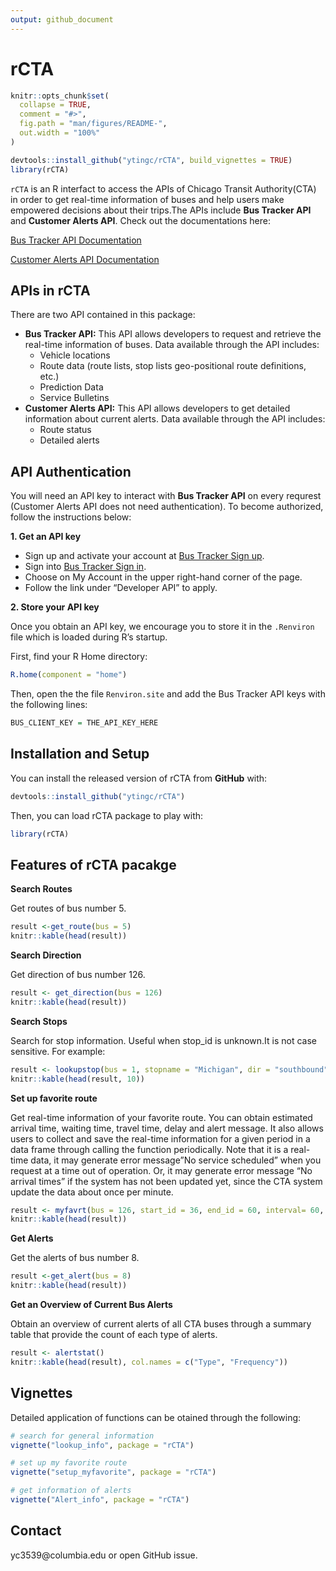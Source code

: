 ```yaml
---
output: github_document
---
```



rCTA
=====

```r
knitr::opts_chunk$set(
  collapse = TRUE,
  comment = "#>",
  fig.path = "man/figures/README-",
  out.width = "100%"
)
```

```r
devtools::install_github("ytingc/rCTA", build_vignettes = TRUE)
library(rCTA)

```
`rCTA` is an R interfact to access the APIs of Chicago Transit Authority(CTA) in order to get real-time information of buses and help users  make empowered decisions about their trips.The APIs include **Bus Tracker API** and **Customer Alerts API**. Check out the documentations here:

[Bus Tracker API Documentation](https://www.transitchicago.com/assets/1/6/cta_Bus_Tracker_API_Developer_Guide_and_Documentation_20160929.pdf)


[Customer Alerts API Documentation](https://www.transitchicago.com/developers/alerts/)

## APIs in rCTA

There are two API contained in this package: 

* **Bus Tracker API:** This API allows developers to request and retrieve the real-time information of buses. 
Data available through the API includes: 
     + Vehicle locations
     + Route data (route lists, stop lists geo-positional route definitions, etc.)
     + Prediction Data
     + Service Bulletins

* **Customer Alerts API:** This API allows developers to get detailed information about current alerts. Data available through the API includes: 
    + Route status
    + Detailed alerts


## API Authentication
You will need an API key to interact with **Bus Tracker API** on every requrest (Customer Alerts API does not need authentication). To become authorized, follow the instructions below:

**1. Get an API key**

* Sign up and activate your account at [Bus Tracker Sign up](http://www.ctabustracker.com/bustime/createAccount.jsp).
* Sign into [Bus Tracker Sign in](http://www.ctabustracker.com/bustime/login.jsp).
* Choose on My Account in the upper right-hand corner of the page.
* Follow the link under "Developer API" to apply.

**2. Store your API key**

Once you obtain an API key, we encourage you to store it in the `.Renviron` file which is loaded during R's startup. 

First, find your R Home directory:
```r
R.home(component = "home")
```

Then, open the the file `Renviron.site` and add the Bus Tracker API keys with the following lines:
```r
BUS_CLIENT_KEY = THE_API_KEY_HERE
```

## Installation and Setup

You can install the released version of rCTA from **GitHub** with:

```r
devtools::install_github("ytingc/rCTA")
```
Then, you can load rCTA package to play with:
```r
library(rCTA)
```

## Features of rCTA pacakge

**Search Routes**

Get routes of bus number 5.

```r
result <-get_route(bus = 5)
knitr::kable(head(result))
```

**Search Direction**

Get direction of bus number 126.

```r
result <- get_direction(bus = 126)
knitr::kable(head(result))
```

**Search Stops**

Search for stop information. Useful when stop_id is unknown.It is not case sensitive. For example: 

```r
result <- lookupstop(bus = 1, stopname = "Michigan", dir = "southbound")
knitr::kable(head(result, 10))
```

**Set up favorite route**

Get real-time information of your favorite route. You can obtain estimated arrival time, waiting time, travel time, delay and alert message. It also allows users to collect and save the real-time information for a given period in a data frame through calling the function periodically. Note that it is a real-time data, it may generate error message"No service scheduled" when you request at a time out of operation. Or, it may generate error message "No arrival times" if the system has not been updated yet, since the CTA system update the data about once per minute.

```r
result <- myfavrt(bus = 126, start_id = 36, end_id = 60, interval= 60, times = 5)
knitr::kable(head(result))
```

**Get Alerts**

Get the alerts of bus number 8.

```r
result <-get_alert(bus = 8)
knitr::kable(head(result))
```

**Get an Overview of Current Bus Alerts**

Obtain an overview of current alerts of all CTA buses through a summary table that provide the count of each type of alerts.
```r
result <- alertstat()
knitr::kable(head(result), col.names = c("Type", "Frequency"))
```

## Vignettes

Detailed application of functions can be otained through the following:

```r
# search for general information
vignette("lookup_info", package = "rCTA")
```

```r
# set up my favorite route
vignette("setup_myfavorite", package = "rCTA")
```

```r
# get information of alerts
vignette("Alert_info", package = "rCTA")
```
## Contact
yc3539@columbia.edu or open GitHub issue.

